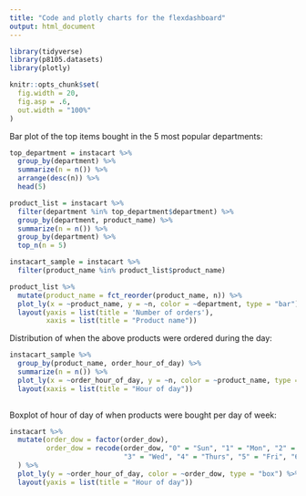 ```yaml
---
title: "Code and plotly charts for the flexdashboard"
output: html_document
---
```


```r
library(tidyverse)
library(p8105.datasets)
library(plotly)

knitr::opts_chunk$set(
  fig.width = 20,
  fig.asp = .6,
  out.width = "100%"
)
```

Bar plot of the top items bought in the 5 most popular departments:

```r
top_department = instacart %>%
  group_by(department) %>%
  summarize(n = n()) %>%
  arrange(desc(n)) %>%
  head(5)

product_list = instacart %>%
  filter(department %in% top_department$department) %>%
  group_by(department, product_name) %>%
  summarize(n = n()) %>%
  group_by(department) %>%
  top_n(n = 5)

instacart_sample = instacart %>%
  filter(product_name %in% product_list$product_name)

product_list %>%
  mutate(product_name = fct_reorder(product_name, n)) %>%
  plot_ly(x = ~product_name, y = ~n, color = ~department, type = "bar") %>%
  layout(yaxis = list(title = 'Number of orders'),
         xaxis = list(title = "Product name"))
```


Distribution of when the above products were ordered during the day:

```r
instacart_sample %>%
  group_by(product_name, order_hour_of_day) %>%
  summarize(n = n()) %>%
  plot_ly(x = ~order_hour_of_day, y = ~n, color = ~product_name, type = 'scatter', mode = 'lines') %>%
  layout(xaxis = list(title = "Hour of day"))
  

```


Boxplot of hour of day of when products were bought per day of week:

```r
instacart %>%
  mutate(order_dow = factor(order_dow),
         order_dow = recode(order_dow, "0" = "Sun", "1" = "Mon", "2" = "Tues", 
                            "3" = "Wed", "4" = "Thurs", "5" = "Fri", "6" = "Sat")
  ) %>%
  plot_ly(y = ~order_hour_of_day, color = ~order_dow, type = "box") %>%
  layout(yaxis = list(title = "Hour of day"))
```





